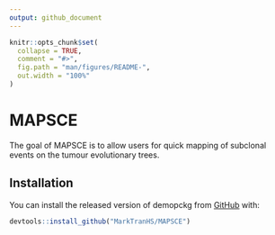 ```yaml
---
output: github_document
---
```


<!-- README.md is generated from README.Rmd. Please edit that file -->

```r
knitr::opts_chunk$set(
  collapse = TRUE,
  comment = "#>",
  fig.path = "man/figures/README-",
  out.width = "100%"
)
```

# MAPSCE

<!-- badges: start -->
<!-- badges: end -->

The goal of MAPSCE is to allow users for quick mapping of subclonal events on the tumour evolutionary trees. 

## Installation

You can install the released version of demopckg from [GitHub](https://github.com) with:

``` r
devtools::install_github("MarkTranHS/MAPSCE")
```
